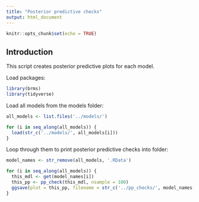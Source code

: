 ---
title: "Posterior predictive checks"
output: html_document
---

```{r setup, include=FALSE}
knitr::opts_chunk$set(echo = TRUE)
```

## Introduction

This script creates posterior predictive plots for each model.

Load packages:

```{r, warning = FALSE, message = FALSE}
library(brms)
library(tidyverse)
```

Load all models from the models folder:

```{r}
all_models <- list.files('../models/')

for (i in seq_along(all_models)) {
  load(str_c('../models/', all_models[i]))
}
```

Loop through them to print posterior predictive checks into folder:

```{r}
model_names <- str_remove(all_models, '.RData')

for (i in seq_along(all_models)) {
  this_mdl <- get(model_names[i])
  this_pp <- pp_check(this_mdl, nsample = 100)
  ggsave(plot = this_pp, filename = str_c('../pp_checks/', model_names[i], '.pdf'))
}
```




